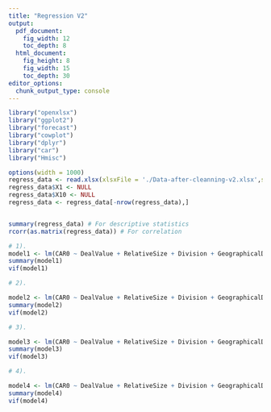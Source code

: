 ```yaml
---
title: "Regression V2"
output:
  pdf_document: 
    fig_width: 12
    toc_depth: 8
  html_document:
    fig_height: 8
    fig_width: 15
    toc_depth: 30
editor_options: 
  chunk_output_type: console
---
```


```r

library("openxlsx")
library("ggplot2")
library("forecast")
library("cowplot")
library("dplyr")
library("car")
library("Hmisc")
```

```r
options(width = 1000)
regress_data <- read.xlsx(xlsxFile = './Data-after-cleanning-v2.xlsx',sheet=1,colNames=TRUE)
regress_data$X1 <- NULL
regress_data$X10 <- NULL
regress_data <- regress_data[-nrow(regress_data),]


summary(regress_data) # For descriptive statistics
rcorr(as.matrix(regress_data)) # For correlation

# 1). 
model1 <- lm(CAR0 ~ DealValue + RelativeSize + Division + GeographicalDistance, data=regress_data)
summary(model1)
vif(model1)

# 2). 

model2 <- lm(CAR0 ~ DealValue + RelativeSize + Division + GeographicalDistance + Premium, data=regress_data)
summary(model2)
vif(model2)

# 3).

model3 <- lm(CAR0 ~ DealValue + RelativeSize + Division + GeographicalDistance + Premium + UncertaintyAvoidance + Individualism, data=regress_data)
summary(model3)
vif(model3)

# 4). 

model4 <- lm(CAR0 ~ DealValue + RelativeSize + Division + GeographicalDistance + Premium + UncertaintyAvoidance + Individualism +Premium*UncertaintyAvoidance + Premium*Individualism, data=regress_data)
summary(model4)
vif(model4)


```
